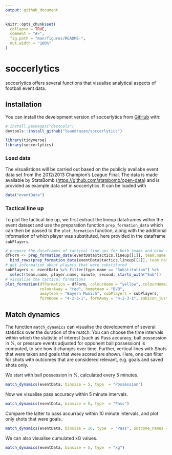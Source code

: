 ```yaml
---
output: github_document
---
```


<!-- README.md is generated from README.Rmd. Please edit that file -->

```r
knitr::opts_chunk$set(
  collapse = TRUE,
  comment = "#>",
  fig.path = "man/figures/README-",
  out.width = "100%"
)
```

# soccerlytics

<!-- badges: start -->
<!-- badges: end -->

soccerlytics offers several functions that visualise analytical aspects of football event data.

## Installation

You can install the development version of soccerlytics from [GitHub](https://github.com/) with:

``` r
# install.packages("devtools")
devtools::install_github("leandrazan/soccerlytics")
```

```r
library(tidyverse)
library(soccerlytics)
```


### Load data

The visualistions will be carried out based on the publicly availabe event data set 
from the 2012/2013 Champion's League Final. 
The data is made available by StatsBomb (<https://github.com/statsbomb/open-data>) 
and is provided as example data set in soccerlytics. It can be loaded with 

```r
data("eventData")
```

### Tactical line up

To plot the tactical line up, we first extract the lineup dataframes within the 
event dataset and use the preparation function `prep_formation_data` which can then 
be passed to the `plot_formation` function, along with the additional information 
of which player was substituted, here provided in the dataframe `subPlayers`.

```r
# prepare the dataframes of tactical line ups for both teams and bind the resulting dfs
dfForm <- prep_formation_data(eventData$tactics.lineup[[1]], team.name = "BVB") %>% 
  bind_rows(prep_formation_data(eventData$tactics.lineup[[2]], team.name = "Bayern Munich"))
# get information about players that were substituted
subPlayers <- eventData %>% filter(type.name == "Substitution") %>% 
  select(team.name, player.name, minute, second, starts_with("Sub"))
# visualise the tactical formations
plot_formation(dfFormation = dfForm, colourHome = "yellow", colourHome2 = "black",
               colourAway = "red", hometeam = "BVB", 
               awayteam = "Bayern Munich", subPlayers = subPlayers, 
               formHome = "4-2-3-1", formAway = "4-2-3-1", subicon_just = c(2, -2))
```

## Match dynamics

The function `match_dynamics` can visualise the developement of several statistics over 
the duration of the match. You can choose the time intervals within which the statistic of interest
(such as Pass accuracy, ball possession in \%, or pressure events adjusted for opponent ball possession)
is computed, to see how it changes over time. 
Further, vertical lines with Shots that were taken and goals that were scored are shown. 
Here, one can filter for shots with outcomes that are considered relevant, e.g. goals and saved shots only. 

We start with ball possession in \%, calculated every 5 minutes.
```r
match_dynamics(eventData, binsize = 5, type  = "Possession")
```
Now we visualise pass accuracy within 5 minute intervals.
```r
match_dynamics(eventData, binsize = 5, type  = "Pass")
```

Compare the latter to pass accurracy within 10 minute intervals, and plot only shots that were goals.
```r
match_dynamics(eventData, binsize = 10, type  = "Pass", outcome_names = list(pass = NA, shot = "Goal"))
```

We can also visualise cumulated xG values.
```r

match_dynamics(eventData, binsize = 5, type  = "xg")
```
